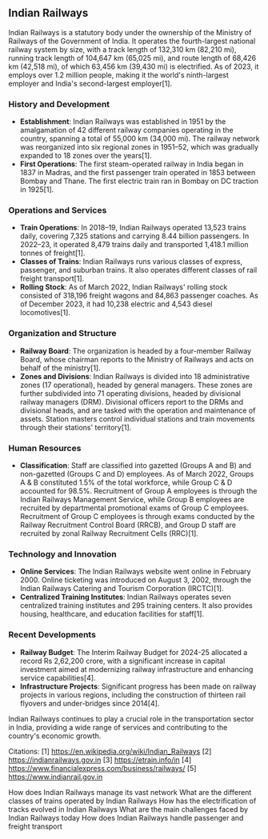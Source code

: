 ## Indian Railways

Indian Railways is a statutory body under the ownership of the Ministry of Railways of the Government of India. It operates the fourth-largest national railway system by size, with a track length of 132,310 km (82,210 mi), running track length of 104,647 km (65,025 mi), and route length of 68,426 km (42,518 mi), of which 63,456 km (39,430 mi) is electrified. As of 2023, it employs over 1.2 million people, making it the world's ninth-largest employer and India's second-largest employer[1].

### History and Development
- **Establishment**: Indian Railways was established in 1951 by the amalgamation of 42 different railway companies operating in the country, spanning a total of 55,000 km (34,000 mi). The railway network was reorganized into six regional zones in 1951–52, which was gradually expanded to 18 zones over the years[1].
- **First Operations**: The first steam-operated railway in India began in 1837 in Madras, and the first passenger train operated in 1853 between Bombay and Thane. The first electric train ran in Bombay on DC traction in 1925[1].

### Operations and Services
- **Train Operations**: In 2018–19, Indian Railways operated 13,523 trains daily, covering 7,325 stations and carrying 8.44 billion passengers. In 2022–23, it operated 8,479 trains daily and transported 1,418.1 million tonnes of freight[1].
- **Classes of Trains**: Indian Railways runs various classes of express, passenger, and suburban trains. It also operates different classes of rail freight transport[1].
- **Rolling Stock**: As of March 2022, Indian Railways' rolling stock consisted of 318,196 freight wagons and 84,863 passenger coaches. As of December 2023, it had 10,238 electric and 4,543 diesel locomotives[1].

### Organization and Structure
- **Railway Board**: The organization is headed by a four-member Railway Board, whose chairman reports to the Ministry of Railways and acts on behalf of the ministry[1].
- **Zones and Divisions**: Indian Railways is divided into 18 administrative zones (17 operational), headed by general managers. These zones are further subdivided into 71 operating divisions, headed by divisional railway managers (DRM). Divisional officers report to the DRMs and divisional heads, and are tasked with the operation and maintenance of assets. Station masters control individual stations and train movements through their stations' territory[1].

### Human Resources
- **Classification**: Staff are classified into gazetted (Groups A and B) and non-gazetted (Groups C and D) employees. As of March 2022, Groups A & B constituted 1.5% of the total workforce, while Group C & D accounted for 98.5%. Recruitment of Group A employees is through the Indian Railways Management Service, while Group B employees are recruited by departmental promotional exams of Group C employees. Recruitment of Group C employees is through exams conducted by the Railway Recruitment Control Board (RRCB), and Group D staff are recruited by zonal Railway Recruitment Cells (RRC)[1].

### Technology and Innovation
- **Online Services**: The Indian Railways website went online in February 2000. Online ticketing was introduced on August 3, 2002, through the Indian Railways Catering and Tourism Corporation (IRCTC)[1].
- **Centralized Training Institutes**: Indian Railways operates seven centralized training institutes and 295 training centers. It also provides housing, healthcare, and education facilities for staff[1].

### Recent Developments
- **Railway Budget**: The Interim Railway Budget for 2024-25 allocated a record Rs 2,62,200 crore, with a significant increase in capital investment aimed at modernizing railway infrastructure and enhancing service capabilities[4].
- **Infrastructure Projects**: Significant progress has been made on railway projects in various regions, including the construction of thirteen rail flyovers and under-bridges since 2014[4].

Indian Railways continues to play a crucial role in the transportation sector in India, providing a wide range of services and contributing to the country's economic growth.

Citations:
[1] https://en.wikipedia.org/wiki/Indian_Railways
[2] https://indianrailways.gov.in
[3] https://etrain.info/in
[4] https://www.financialexpress.com/business/railways/
[5] https://www.indianrail.gov.in

How does Indian Railways manage its vast network
What are the different classes of trains operated by Indian Railways
How has the electrification of tracks evolved in Indian Railways
What are the main challenges faced by Indian Railways today
How does Indian Railways handle passenger and freight transport